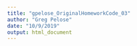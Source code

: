 ```yaml
---
title: "gpelose_OriginalHomeworkCode_03"
author: "Greg Pelose"
date: "10/9/2019"
output: html_document
---
```


